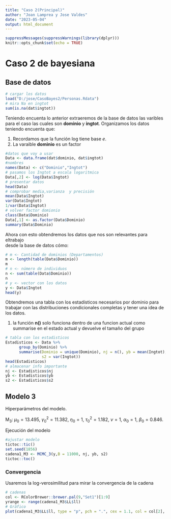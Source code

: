 ```yaml
---
title: "Caso 2(Principal)"
author: "Joan Lamprea y Jose Valdes"
date: "2023-05-04"
output: html_document
---
```


```r
suppressMessages(suppressWarnings(library(dplyr)))
knitr::opts_chunk$set(echo = TRUE)
```

# Caso 2 de bayesiana

## Base de datos

```r
# cargar los datos
load("D:/jose/CasoBayes2/Personas.Rdata")
# mira Na en ingtot
sum(is.na(dat$ingtot))
```
Teniendo encuenta lo anterior extraeremos de la base de datos las varibles
para el caso las cuales son **dominio** y **ingtot**. Organizamos los datos
teniendo encuenta que:  

 1. Recordamos que la función log tiene base $e$.  
 2. La varaible **dominio** es un factor 

```r
#datos que voy a usar
Data <- data.frame(dat$dominio, dat$ingtot)
#nombres
names(Data) <- c("Dominio","Ingtot")
# pasamos los Ingtot a escala logaritmica
Data[,2] <- log(Data$Ingtot)
# presentar datos
head(Data)
# comprobar media,varianza  y precisión
mean(Data$Ingtot)
var(Data$Ingtot)
1/var(Data$Ingtot)
# volver factor domionio
class(Data$Dominio)
Data[,1] <- as.factor(Data$Dominio)
summary(Data$Dominio)
```

Ahora con esto obtendremos los datos que nos son relevantes para eltrabajo  
desde la base de datos cómo:

```r
# m <- Cantidad de dominios (Departamentos)
m <- length(table(Data$Dominio))
m
# n <- número de individuos
n <- sum(table(Data$Dominio))
n
# y <- vector con los datos
y <- Data$Ingtot
head(y)
```

Obtendremos una tabla con los estadísticos necesarios por dominio para trabajar con las distribuciones condicionales completas y tener una idea de los datos.

 1. la función **n()** solo funciona dentro de una funcion actual como summarise     en el estado actual y devuelve el tamaño del grupo

```r
# tabla con los estadisticos
Estadisticos <- Data %>% 
      group_by(Dominio) %>% 
      summarise(Dominio = unique(Dominio), nj = n(), yb = mean(Ingtot),
                s2 = var(Ingtot))
head(Estadisticos)
# almacenar info importante
nj <- Estadisticos$nj
yb <- Estadisticos$yb
s2 <- Estadisticos$s2
```


## Modelo 3

Hiperparámetros del modelo.

$\textsf{M}_3$: $\mu_0 = 13.495$, $\gamma_0^2 = 11.382$, $\eta_0 = 1$, $\tau^2_0 = 1.182$, $\nu = 1$, $\alpha_0 = 1$, $\beta_0 = 0.846$.

Ejecución del modelo

```r
#ajustar modelo
tictoc::tic()
set.seed(1856)
cadena1_M3 <- MCMC_3(y,B = 11000, nj, yb, s2)
tictoc::toc()
```
### Convergencia

Usaremos la log-verosimilitud para mirar la convergencia de la cadena

```r
# cadenas
col <- RColorBrewer::brewer.pal(9,"Set1")[1:9]
yrange <- range(cadena1_M3$LL$ll)
# Gráfico
plot(cadena1_M3$LL$ll, type = "p", pch = ".", cex = 1.1, col = col[2], ylim = yrange, xlab = "Iteración", ylab = "Log-verosimilitud", main = "Modelo 3")
```











